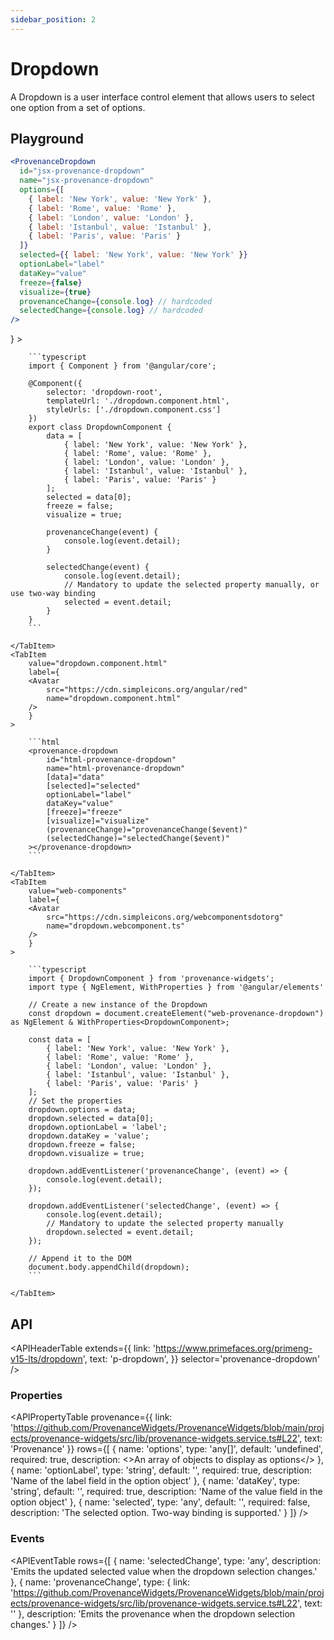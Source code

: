 ```yaml
---
sidebar_position: 2
---
```



# Dropdown

A Dropdown is a user interface control element that allows users to select one option from a set of options.

## Playground

```jsx live
<ProvenanceDropdown 
  id="jsx-provenance-dropdown"
  name="jsx-provenance-dropdown"
  options={[
    { label: 'New York', value: 'New York' },
    { label: 'Rome', value: 'Rome' },
    { label: 'London', value: 'London' },
    { label: 'Istanbul', value: 'Istanbul' },
    { label: 'Paris', value: 'Paris' }
  ]}
  selected={{ label: 'New York', value: 'New York' }}
  optionLabel="label"
  dataKey="value"
  freeze={false}
  visualize={true}
  provenanceChange={console.log} // hardcoded
  selectedChange={console.log} // hardcoded
/>
```

<PlaygroundAdmonition />

<Tabs>
    <TabItem 
        value='dropdown.component.ts' 
        label={
        <Avatar 
            src="https://cdn.simpleicons.org/angular/red"
            name="dropdown.component.ts"
        />
        }
    >

        ```typescript
        import { Component } from '@angular/core';

        @Component({
            selector: 'dropdown-root',
            templateUrl: './dropdown.component.html',
            styleUrls: ['./dropdown.component.css']
        })
        export class DropdownComponent {
            data = [
                { label: 'New York', value: 'New York' },
                { label: 'Rome', value: 'Rome' },
                { label: 'London', value: 'London' },
                { label: 'Istanbul', value: 'Istanbul' },
                { label: 'Paris', value: 'Paris' }
            ];
            selected = data[0];
            freeze = false;
            visualize = true;

            provenanceChange(event) {
                console.log(event.detail);
            }

            selectedChange(event) {
                console.log(event.detail);
                // Mandatory to update the selected property manually, or use two-way binding
                selected = event.detail;
            }
        }
        ```

    </TabItem>
    <TabItem 
        value="dropdown.component.html" 
        label={
        <Avatar 
            src="https://cdn.simpleicons.org/angular/red"
            name="dropdown.component.html"
        />
        }
    >

        ```html
        <provenance-dropdown 
            id="html-provenance-dropdown"
            name="html-provenance-dropdown"
            [data]="data"
            [selected]="selected"
            optionLabel="label"
            dataKey="value"
            [freeze]="freeze"
            [visualize]="visualize"
            (provenanceChange)="provenanceChange($event)"
            (selectedChange)="selectedChange($event)"
        ></provenance-dropdown>
        ```

    </TabItem>
    <TabItem
        value="web-components"
        label={
        <Avatar 
            src="https://cdn.simpleicons.org/webcomponentsdotorg"
            name="dropdown.webcomponent.ts"
        />
        }
    >

        ```typescript
        import { DropdownComponent } from 'provenance-widgets';
        import type { NgElement, WithProperties } from '@angular/elements'

        // Create a new instance of the Dropdown
        const dropdown = document.createElement("web-provenance-dropdown") as NgElement & WithProperties<DropdownComponent>;

        const data = [
            { label: 'New York', value: 'New York' },
            { label: 'Rome', value: 'Rome' },
            { label: 'London', value: 'London' },
            { label: 'Istanbul', value: 'Istanbul' },
            { label: 'Paris', value: 'Paris' }
        ];
        // Set the properties
        dropdown.options = data;
        dropdown.selected = data[0];
        dropdown.optionLabel = 'label';
        dropdown.dataKey = 'value';
        dropdown.freeze = false;
        dropdown.visualize = true;
        
        dropdown.addEventListener('provenanceChange', (event) => {
            console.log(event.detail);
        });

        dropdown.addEventListener('selectedChange', (event) => {
            console.log(event.detail);
            // Mandatory to update the selected property manually
            dropdown.selected = event.detail;
        });
        
        // Append it to the DOM
        document.body.appendChild(dropdown);
        ```

    </TabItem>
</Tabs>

## API

<APIAdmonition />

<APIHeaderTable 
    extends={{
        link: 'https://www.primefaces.org/primeng-v15-lts/dropdown',
        text: 'p-dropdown',
    }}
    selector='provenance-dropdown'
/>

### Properties

<APIPropertyTable 
    provenance={{
        link: 'https://github.com/ProvenanceWidgets/ProvenanceWidgets/blob/main/projects/provenance-widgets/src/lib/provenance-widgets.service.ts#L22',
        text: 'Provenance'
    }}
    rows={[
        {
            name: 'options',
            type: 'any[]',
            default: 'undefined',
            required: true,
            description: <>An array of objects to display as options</>
        },
        {
            name: 'optionLabel',
            type: 'string',
            default: '',
            required: true,
            description: 'Name of the label field in the option object'
        },
        {
            name: 'dataKey',
            type: 'string',
            default: '',
            required: true,
            description: 'Name of the value field in the option object'
        },
        {
            name: 'selected',
            type: 'any',
            default: '',
            required: false,
            description: 'The selected option. Two-way binding is supported.'
        }
    ]}
/>

### Events

<APIEventTable 
    rows={[
        {
            name: 'selectedChange',
            type: 'any',
            description: 'Emits the updated selected value when the dropdown selection changes.'
        },
        {
            name: 'provenanceChange',
            type: {
                link: 'https://github.com/ProvenanceWidgets/ProvenanceWidgets/blob/main/projects/provenance-widgets/src/lib/provenance-widgets.service.ts#L22',
                text: '<Provenance>'
            },
            description: 'Emits the provenance when the dropdown selection changes.'
        }
    ]}
/>